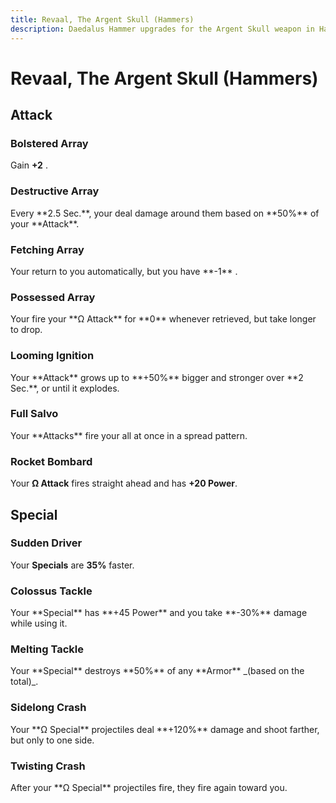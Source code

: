 ```yaml
---
title: Revaal, The Argent Skull (Hammers)
description: Daedalus Hammer upgrades for the Argent Skull weapon in Hades 2.
---
```



# Revaal, The Argent Skull (Hammers)

## Attack

### Bolstered Array

<Boon>Gain **+2** <IconShell />.</Boon>

### Destructive Array

<Boon>
  Every **2.5 Sec.**, your <IconShell /> deal damage around them based on **50%**
  of your **Attack**.
</Boon>

### Fetching Array

<Boon>
  Your <IconShell /> return to you automatically, but you have **-1** <IconShell />.
</Boon>

### Possessed Array

<Boon>
  Your <IconShell /> fire your **Ω Attack** for **0** <IconMagick /> whenever retrieved,
  but take longer to drop.
</Boon>

### Looming Ignition

<Boon>
  Your **Attack** grows up to **+50%** bigger and stronger over **2 Sec.**, or
  until it explodes.
</Boon>

### Full Salvo

<Boon>
  Your **Attacks** fire your <IconShell /> all at once in a spread pattern.
</Boon>

### Rocket Bombard

<Boon>Your **Ω Attack** fires straight ahead and has **+20 Power**.</Boon>

## Special

### Sudden Driver

<Boon>Your **Specials** are **35%** faster.</Boon>

### Colossus Tackle

<Boon>
  Your **Special** has **+45 Power** and you take **-30%** damage while using
  it.
</Boon>

### Melting Tackle

<Boon>
  Your **Special** destroys **50%** of any **Armor** _(based on the total)_.
</Boon>

### Sidelong Crash

<Boon>
  Your **Ω Special** projectiles deal **+120%** damage and shoot farther, but
  only to one side.
</Boon>

### Twisting Crash

<Boon>
  After your **Ω Special** projectiles fire, they fire again toward you.
</Boon>
